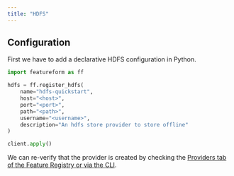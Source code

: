 ```yaml
---
title: "HDFS"
---
```


## Configuration

First we have to add a declarative HDFS configuration in Python.

```python hdfs_config.py
import featureform as ff

hdfs = ff.register_hdfs(
    name="hdfs-quickstart",
    host="<host>",
    port="<port>",
    path="<path>",
    username="<username>",
    description="An hdfs store provider to store offline"
)

client.apply()
```

We can re-verify that the provider is created by checking the [Providers tab of the Feature Registry or via the CLI](../getting-started/search-monitor-discovery-feature-registry-ui-cli.md).
